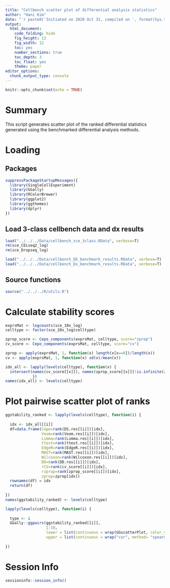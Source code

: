 ```yaml
---
title: "Cellbench scatter plot of differential analysis statistics"
author: "Hani Kim"
date: "`r paste0('Initiated on 2020 Oct 31, compiled on ', format(Sys.time(), '%Y %b %d'))`"
output:
  html_document:
    code_folding: hide
    fig_height: 12
    fig_width: 12
    toc: yes
    number_sections: true
    toc_depth: 3
    toc_float: yes
    theme: paper
editor_options: 
  chunk_output_type: console
---
```


```r
knitr::opts_chunk$set(echo = TRUE)
```

# Summary
This script generates scatter plot of the ranked differential statistics generated using the benchmarked differential analysis methods. 

# Loading 

## Packages
```r
suppressPackageStartupMessages({
  library(SingleCellExperiment)
  library(GGally)
  library(RColorBrewer)
  library(ggplot2)
  library(ggthemes)
  library(dplyr)
})
```

## Load 3-class cellbench data and dx results
```r
load("../../../Data/cellbench_sce_3class.RData", verbose=T)
rm(sce_CELseq2_log)
rm(sce_Dropseq_log)

load("../../../Data/cellbench_DE_benchmark_results.RData", verbose=T)
load("../../../Data/cellbench_Dx_benchmark_results.RData", verbose=T)
```

## Source functions
```r
source("../../../R/utils.R")
```

# Calculate stability scores
```r
exprsMat <- logcounts(sce_10x_log)
celltype <- factor(sce_10x_log$celltype)

zprop_score <- Cepo_components(exprsMat, celltype, score="zprop")
cv_score <- Cepo_components(exprsMat, celltype, score="cv")

zprop <- apply(exprsMat, 1, function(x) length(x[x==0])/length(x))
cv <- apply(exprsMat, 1, function(x) sd(x)/mean(x))

idx_all <- lapply(levels(celltype), function(x) {
  intersect(names(cv_score[[x]]), names(zprop_score[[x]][!is.infinite(zprop_score[[x]])]))
            })
names(idx_all) <- levels(celltype)
```

# Plot pairwise scatter plot of ranks
```r
ggstability_ranked <- lapply(levels(celltype), function(i) {
  
  idx <- idx_all[[i]]
  df=data.frame(Cepo=rank(DS.res[[i]])[idx],
                Voom=rank(Voom.res[[i]])[idx],
                Limma=rank(Limma.res[[i]])[idx],
                ttest=rank(ttest.res[[i]])[idx],
                EdgeR=rank(EdgeR.res[[i]])[idx],
                MAST=rank(MAST.res[[i]])[idx],
                Wilcoxon=rank(Wilcoxon.res[[i]])[idx],
                DD=rank(DD.res[[i]])[idx],
                rCV=rank(cv_score[[i]])[idx],
                rzprop=rank(zprop_score[[i]])[idx],
                zprop=zprop[idx])
  rownames(df) = idx
  return(df)
  
})
names(ggstability_ranked) <- levels(celltype)

lapply(levels(celltype), function(i) {
  
  type <- i
  GGally::ggpairs(ggstability_ranked[[i]],
                  1:10,
                  lower = list(continuous = wrap(GGscatterPlot, color_vec=ggstability_ranked[[i]]$zprop)),
                  upper = list(continuous = wrap("cor", method= "spearman"))) %>% ggsave(filename=paste0("../../../Figures/cellbench/cellbench_ggpairs_stability2_", type,".pdf"), width=10, height=10)
  
})
```

# Session Info
```r
sessioninfo::session_info()
```
